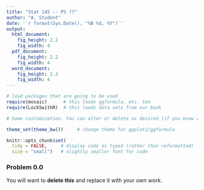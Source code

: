```yaml
---
title: "Stat 145 -- PS ??"
author: "A. Student"
date: '`r format(Sys.Date(), "%B %d, %Y")`'
output: 
  html_document:
    fig_height: 2.2
    fig_width: 4
  pdf_document:
    fig_height: 2.2
    fig_width: 4
  word_document:
    fig_height: 2.2
    fig_width: 4
---
```


```r
# load packages that are going to be used
require(mosaic)      # this loads ggformula, etc. too
require(Lock5withR)  # this loads data sets from our book

# Some customization. You can alter or delete as desired (if you know what you are doing).

theme_set(theme_bw())     # change theme for ggplot2/ggformula

knitr::opts_chunk$set(
  tidy = FALSE,     # display code as typed (rather than reformatted)
  size = "small")   # slightly smaller font for code
```

<!-- Put your work below here.  Put text in text chunks, code in R chunks. -->

### Problem 0.0

You will want to **delete this** and replace it with your *own work*.

